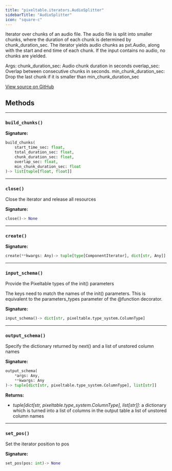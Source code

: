 ```yaml
---
title: "pixeltable.iterators.AudioSplitter"
sidebarTitle: "AudioSplitter"
icon: "square-c"
---
```


Iterator over chunks of an audio file. The audio file is split into smaller chunks, where the duration of each chunk is determined by chunk_duration_sec. The iterator yields audio chunks as pxt.Audio, along with the start and end time of each chunk. If the input contains no audio, no chunks are yielded.

Args: chunk_duration_sec: Audio chunk duration in seconds overlap_sec: Overlap between consecutive chunks in seconds. min_chunk_duration_sec: Drop the last chunk if it is smaller than min_chunk_duration_sec


<a href="https://github.com/pixeltable/pixeltable/blob/v0.4/pixeltable/iterators/audio.py#L16" target="_blank">View source on GitHub</a>

## Methods


---

### `build_chunks()`

**Signature:**

```python
build_chunks(
    start_time_sec: float,
    total_duration_sec: float,
    chunk_duration_sec: float,
    overlap_sec: float,
    min_chunk_duration_sec: float
)-> list[tuple[float, float]]
```


---

### `close()`

Close the iterator and release all resources


**Signature:**

```python
close()-> None
```


---

### `create()`

**Signature:**

```python
create(**kwargs: Any)-> tuple[type[ComponentIterator], dict[str, Any]]
```


---

### `input_schema()`

Provide the Pixeltable types of the init() parameters


The keys need to match the names of the init() parameters. This is equivalent to the parameters_types parameter of the @function decorator.


**Signature:**

```python
input_schema()-> dict[str, pixeltable.type_system.ColumnType]
```


---

### `output_schema()`

Specify the dictionary returned by next() and a list of unstored column names


**Signature:**

```python
output_schema(
    *args: Any,
    **kwargs: Any
)-> tuple[dict[str, pixeltable.type_system.ColumnType], list[str]]
```

**Returns:**

- *tuple[dict[str, pixeltable.type_system.ColumnType], list[str]]*: a dictionary which is turned into a list of columns in the output table a list of unstored column names



---

### `set_pos()`

Set the iterator position to pos


**Signature:**

```python
set_pos(pos: int)-> None
```

